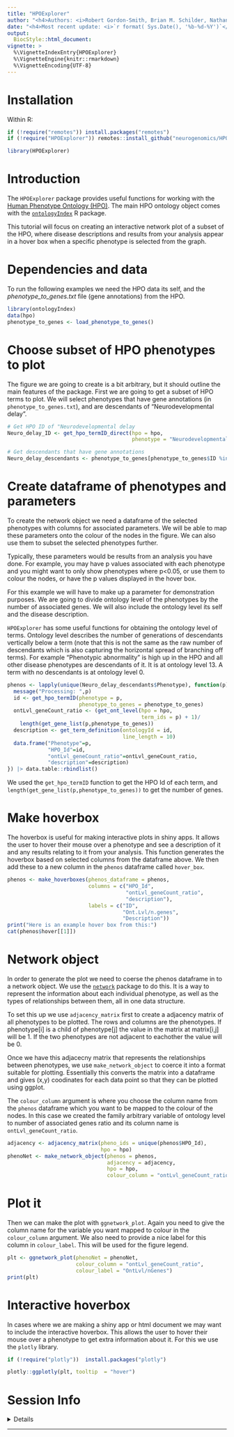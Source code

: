 ```yaml
---
title: "HPOExplorer"
author: "<h4>Authors: <i>Robert Gordon-Smith, Brian M. Schilder, Nathan G .Skene</i></h4>" 
date: "<h4>Most recent update: <i>`r format( Sys.Date(), '%b-%d-%Y')`</i></h4>"
output:
  BiocStyle::html_document:
vignette: >
  %\VignetteIndexEntry{HPOExplorer}
  %\VignetteEngine{knitr::rmarkdown}
  %\VignetteEncoding{UTF-8}
---
```


# Installation 

Within R: 

```r
if (!require("remotes")) install.packages("remotes")
if (!require("HPOExplorer")) remotes::install_github("neurogenomics/HPOExplorer")
```

```r
library(HPOExplorer)
```

# Introduction 

The `HPOExplorer` package provides useful functions for working with 
the [Human Phenotype Ontology (HPO)](https://hpo.jax.org/app/). 
The main HPO ontology object comes with the [`ontologyIndex`](https://CRAN.R-project.org/package=ontologyIndex) R package.

This tutorial will focus on creating an interactive network plot of 
a subset of the HPO, where disease descriptions and results from your
analysis appear in a hover box when a specific phenotype is
selected from the graph. 

# Dependencies and data 

To run the following examples we need the HPO data its self, 
and the *phenotype_to_genes.txt* file (gene annotations) from the HPO.

```r
library(ontologyIndex)
data(hpo)
phenotype_to_genes <- load_phenotype_to_genes()
```

# Choose subset of HPO phenotypes to plot

The figure we are going to create is a bit arbitrary, 
but it should outline the main features of the package. 
First we are going to get a subset of HPO terms to plot. 
We will select phenotypes that have gene annotations 
(in `phenotype_to_genes.txt`), and are descendants of
"Neurodevelopmental delay". 

```r
# Get HPO ID of "Neurodevelopmental delay
Neuro_delay_ID <- get_hpo_termID_direct(hpo = hpo,
                                        phenotype = "Neurodevelopmental delay")

# Get descendants that have gene annotations
Neuro_delay_descendants <- phenotype_to_genes[phenotype_to_genes$ID %in% get_descendants(hpo,Neuro_delay_ID),]
```

# Create dataframe of phenotypes and parameters

To create the network object we need a dataframe of the selected phenotypes with columns for associated parameters. We will be able to map these parameters onto the colour of the nodes in the figure. We can also use them to subset the selected phenotypes further. 

Typically, these parameters would be results from an analysis you have done. For example, you may have p values associated with each phenotype and you might want to only show phenotypes where p<0.05, or use them to colour the nodes, or have the p values displayed in the hover box. 

For this example we will have to make up a parameter for demonstration purposes. We are going to divide ontology level of the phenotypes by the number of associated genes. We will also include the ontology level its self and the disease description.

`HPOExplorer` has some useful functions for obtaining the ontology level of terms. Ontology level describes the number of generations of descendants vertically below a term (note that this is not the same as the raw number of descendants which is also capturing the horizontal spread of branching off terms). For example "Phenotypic abnormality" is high up in the HPO and all other disease phenotypes are descendants of it. It is at ontology level 13. A term with no descendants is at ontology level 0. 

```r
phenos <- lapply(unique(Neuro_delay_descendants$Phenotype), function(p) {
  message("Processing: ",p)
  id <- get_hpo_termID(phenotype = p, 
                       phenotype_to_genes = phenotype_to_genes)
  ontLvl_geneCount_ratio <- (get_ont_level(hpo = hpo,
                                           term_ids = p) + 1)/
    length(get_gene_list(p,phenotype_to_genes))
  description <- get_term_definition(ontologyId = id, 
                                     line_length = 10)
  data.frame("Phenotype"=p, 
             "HPO_Id"=id,
             "ontLvl_geneCount_ratio"=ontLvl_geneCount_ratio,
             "description"=description)
}) |> data.table::rbindlist()
```

We used the `get_hpo_termID` function to get the HPO Id of each term, and `length(get_gene_list(p,phenotype_to_genes))` to get the number of genes. 

# Make hoverbox
The hoverbox is useful for making interactive plots in shiny apps. It allows the user to hover their mouse over a phenotype and see a description of it and any results relating to it from your analysis. This function generates the hoverbox based on selected columns from the dataframe above. We then add these to a new column in the `phenos` dataframe called `hover_box`. 

```r
phenos <- make_hoverboxes(phenos_dataframe = phenos, 
                          columns = c("HPO_Id",
                                      "ontLvl_geneCount_ratio",
                                      "description"),
                          labels = c("ID",
                                     "Ont.Lvl/n.genes",
                                     "Description")) 
print("Here is an example hover box from this:")
cat(phenos$hover[[1]])
```

# Network object

In order to generate the plot we need to coerse the phenos dataframe in to a network object. We use the [`network`](https://CRAN.R-project.org/package=network) package to do this. It is a way to represent the information about each individual phenotype, as well as the types of relationships between them, all in one data structure. 

To set this up we use `adjacency_matrix` first to create a adjacency matrix of all phenotypes to be plotted. The rows and columns are the phenotypes. If phenotype[i] is a child of phenotype[j] the value in the matrix at matrix[i,j] will be 1. If the two phenotypes are not adjacent to eachother the value will be 0.

Once we have this adjacecny matrix that represents the relationships between phenotypes, we use `make_network_object` to coerce it into a format suitable for plotting. Essentially this converts the matrix into a dataframe and gives (x,y) coodinates for each data point so that they can be plotted using ggplot. 

The `colour_column` argument is where you choose the column name from the `phenos` dataframe which you want to be mapped to the colour of the nodes. In this case we created the family arbitrary variable of ontology level to number of associated genes ratio and its column name is `ontLvl_geneCount_ratio`. 

```r
adjacency <- adjacency_matrix(pheno_ids = unique(phenos$HPO_Id), 
                              hpo = hpo)
phenoNet <- make_network_object(phenos = phenos, 
                                adjacency = adjacency, 
                                hpo = hpo, 
                                colour_column = "ontLvl_geneCount_ratio")
```

# Plot it
Then we can make the plot with `ggnetwork_plot`. Again you need to give the column name for the variable you want mapped to colour in the `colour_column` argument. We also need to provide a nice label for this column in `colour_label`. This will be used for the figure legend. 

```r
plt <- ggnetwork_plot(phenoNet = phenoNet, 
                      colour_column = "ontLvl_geneCount_ratio", 
                      colour_label = "OntLvl/nGenes")
print(plt)
```


# Interactive hoverbox

In cases where we are making a shiny app or html document we may want to include the interactive hoverbox. This allows the user to hover their mouse over a phenotype to get extra information about it. For this we use the `plotly` library. 

```r
if (!require("plotly"))  install.packages("plotly")

plotly::ggplotly(plt, tooltip  = "hover")
```


# Session Info 

<details> 

```r
utils::sessionInfo()
```

</details>  
<hr>

